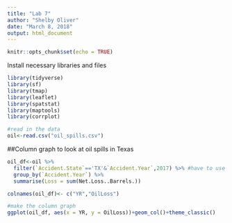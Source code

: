 ```yaml
---
title: "Lab 7"
author: "Shelby Oliver"
date: "March 8, 2018"
output: html_document
---
```


```r
knitr::opts_chunk$set(echo = TRUE)
```

Install necessary libraries and files

```r
library(tidyverse)
library(sf)
library(tmap)
library(leaflet)
library(spatstat)
library(maptools)
library(corrplot)

#read in the data
oil<-read.csv("oil_spills.csv")
```

##Column graph to look at oil spills in Texas

```r
oil_df<-oil %>% 
  filter(`Accident.State`=='TX'&`Accident.Year`,2017) %>% #have to use special ` to call the column when it has a space in the name
  group_by(`Accident.Year`) %>% 
  summarise(Loss = sum(Net.Loss..Barrels.))

colnames(oil_df)<- c("YR","OilLoss")

#make the column graph
ggplot(oil_df, aes(x = YR, y = OilLoss))+geom_col()+theme_classic()
```

